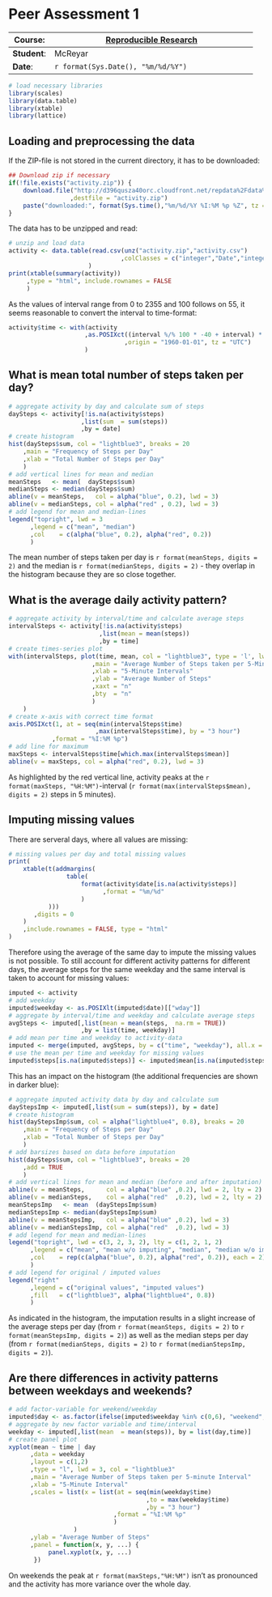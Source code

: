 # Peer Assessment 1
| **Course**:  | [Reproducible Research](https://class.coursera.org/repdata-004/) |
|--------------|------------------------------------------------------------------|
| **Student**: | McReyar                                                          |
| **Date**:    | `r format(Sys.Date(), "%m/%d/%Y")`                               |
```r
# load necessary libraries
library(scales)
library(data.table)
library(xtable)
library(lattice)
```

## Loading and preprocessing the data
If the ZIP-file is not stored in the current directory, it has to be downloaded:
```r
## Download zip if necessary
if(!file.exists("activity.zip")) {
    download.file("http://d396qusza40orc.cloudfront.net/repdata%2Fdata%2Factivity.zip"
                 ,destfile = "activity.zip")
    paste("downloaded:", format(Sys.time(),"%m/%d/%Y %I:%M %p %Z", tz = "UTC"))
}
```
The data has to be unzipped and read:
```r
# unzip and load data
activity <- data.table(read.csv(unz("activity.zip","activity.csv")
                               ,colClasses = c("integer","Date","integer"))
                      )
print(xtable(summary(activity))
     ,type = "html", include.rownames = FALSE
     )
```
As the values of interval range from 0 to 2355 and 100 follows on 55, it seems reasonable to convert the interval to time-format:
```r
activity$time <- with(activity
                     ,as.POSIXct((interval %/% 100 * -40 + interval) * 60
                                ,origin = "1960-01-01", tz = "UTC")
                     )
```
## What is mean total number of steps taken per day?
```r
# aggregate activity by day and calculate sum of steps
daySteps <- activity[!is.na(activity$steps)
                    ,list(sum  = sum(steps))
                    ,by = date]
# create histogram
hist(daySteps$sum, col = "lightblue3", breaks = 20
    ,main = "Frequency of Steps per Day"
    ,xlab = "Total Number of Steps per Day"
    )
# add vertical lines for mean and median
meanSteps   <- mean(  daySteps$sum)
medianSteps <- median(daySteps$sum)
abline(v = meanSteps,   col = alpha("blue", 0.2), lwd = 3)
abline(v = medianSteps, col = alpha("red" , 0.2), lwd = 3)
# add legend for mean and median-lines
legend("topright", lwd = 3
      ,legend = c("mean", "median")
      ,col    = c(alpha("blue", 0.2), alpha("red", 0.2))
      )
```
The mean number of steps taken per day is `r format(meanSteps, digits = 2)` and the median is `r format(medianSteps, digits = 2)` - they overlap in the histogram because they are so close together.

## What is the average daily activity pattern?
```r
# aggregate activity by interval/time and calculate average steps
intervalSteps <- activity[!is.na(activity$steps)
                         ,list(mean = mean(steps))
                         ,by = time]
# create times-series plot
with(intervalSteps, plot(time, mean, col = "lightblue3", type = 'l', lwd = 3
                       ,main = "Average Number of Steps taken per 5-Minute Interval"
                       ,xlab = "5-Minute Intervals"
                       ,ylab = "Average Number of Steps"
                       ,xaxt = "n"
                       ,bty  = "n"
                       )
    )
# create x-axis with correct time format
axis.POSIXct(1, at = seq(min(intervalSteps$time)
                        ,max(intervalSteps$time), by = "3 hour")
            ,format = "%I:%M %p")
# add line for maximum
maxSteps <- intervalSteps$time[which.max(intervalSteps$mean)]
abline(v = maxSteps, col = alpha("red", 0.2), lwd = 3)
```
As highlighted by the red vertical line, activity peaks at the `r format(maxSteps, "%H:%M")`-interval (`r format(max(intervalSteps$mean), digits = 2)` steps in 5 minutes).

## Imputing missing values
There are serveral days, where all values are missing:
```r
# missing values per day and total missing values
print(
    xtable(t(addmargins(
                table(
                    format(activity$date[is.na(activity$steps)]
                          ,format = "%m/%d"
                    )
           )))
       ,digits = 0
    )
    ,include.rownames = FALSE, type = "html"
)
```
Therefore using the average of the same day to impute the missing values is not possible. To still account for different activity patterns for different days, the average steps for the same weekday and the same interval is taken to account for missing values:
```r
imputed <- activity
# add weekday
imputed$weekday <- as.POSIXlt(imputed$date)[["wday"]]
# aggregate by interval/time and weekday and calculate average steps
avgSteps <- imputed[,list(mean = mean(steps,  na.rm = TRUE))
                    ,by = list(time, weekday)]
# add mean per time and weekday to activity-data
imputed <- merge(imputed, avgSteps, by = c("time", "weekday"), all.x = TRUE)
# use the mean per time and weekday for missing values
imputed$steps[is.na(imputed$steps)] <- imputed$mean[is.na(imputed$steps)]
```
This has an impact on the histogram (the additional frequencies are shown in darker blue):
```r
# aggregate imputed activity data by day and calculate sum
dayStepsImp <- imputed[,list(sum = sum(steps)), by = date]
# create histogram
hist(dayStepsImp$sum, col = alpha("lightblue4", 0.8), breaks = 20
    ,main = "Frequency of Steps per Day"
    ,xlab = "Total Number of Steps per Day"
    )
# add barsizes based on data before imputation
hist(daySteps$sum, col = "lightblue3", breaks = 20
    ,add = TRUE
    )
# add vertical lines for mean and median (before and after imputation)
abline(v = meanSteps,      col = alpha("blue" ,0.2), lwd = 2, lty = 2)
abline(v = medianSteps,    col = alpha("red"  ,0.2), lwd = 2, lty = 2)
meanStepsImp   <- mean  (dayStepsImp$sum)
medianStepsImp <- median(dayStepsImp$sum)
abline(v = meanStepsImp,   col = alpha("blue" ,0.2), lwd = 3)
abline(v = medianStepsImp, col = alpha("red"  ,0.2), lwd = 3)
# add legend for mean and median-lines
legend("topright", lwd = c(3, 2, 3, 2), lty = c(1, 2, 1, 2)
      ,legend = c("mean", "mean w/o imputing", "median", "median w/o imputing")
      ,col    = rep(c(alpha("blue", 0.2), alpha("red", 0.2)), each = 2)
      )
# add legend for original / imputed values
legend("right"
      ,legend = c("original values", "imputed values")
      ,fill   = c("lightblue3", alpha("lightblue4", 0.8))
      )
```
As indicated in the histogram, the imputation results in a slight increase of the average steps per day (from `r format(meanSteps, digits = 2)` to `r format(meanStepsImp, digits = 2)`) as well as the median steps per day (from `r format(medianSteps, digits = 2)` to `r format(medianStepsImp, digits = 2)`).

## Are there differences in activity patterns between weekdays and weekends?
```r
# add factor-variable for weekend/weekday
imputed$day <- as.factor(ifelse(imputed$weekday %in% c(0,6), "weekend", "weekday"))
# aggregate by new factor variable and time/interval
weekday <- imputed[,list(mean  = mean(steps)), by = list(day,time)]
# create panel plot
xyplot(mean ~ time | day
      ,data = weekday
      ,layout = c(1,2)
      ,type = "l", lwd = 3, col = "lightblue3"
      ,main = "Average Number of Steps taken per 5-minute Interval"
      ,xlab = "5-Minute Interval"
      ,scales = list(x = list(at = seq(min(weekday$time)
                                      ,to = max(weekday$time)
                                      ,by = "3 hour")
                             ,format = "%I:%M %p"
                             )
                  )
      ,ylab = "Average Number of Steps"
      ,panel = function(x, y, ...) {
           panel.xyplot(x, y, ...)
       })
```
On weekends the peak at `r format(maxSteps,"%H:%M")` isn't as pronounced and the activity has more variance over the whole day.
